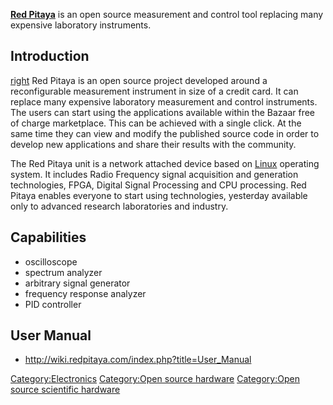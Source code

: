 
'''[http://redpitaya.com/ Red Pitaya]''' is an open source measurement and control tool replacing many expensive laboratory instruments.

==Introduction==
[[image:redp.jpg|right]]
Red Pitaya is an open source project developed around a reconfigurable measurement instrument in size of a credit card. It can replace many expensive laboratory measurement and control instruments. The users can start using the applications available within the Bazaar free of charge marketplace. This can be achieved with a single click. At the same time they can view and modify the published source code in order to develop new applications and share their results with the community.

The Red Pitaya unit is a network attached device based on [[Linux]] operating system. It includes Radio Frequency signal acquisition and generation technologies, FPGA, Digital Signal Processing and CPU processing. Red Pitaya enables everyone to start using technologies, yesterday available only to advanced research laboratories and industry.

==Capabilities==
* oscilloscope
* spectrum analyzer
* arbitrary signal generator
* frequency response analyzer
* PID controller

==User Manual==
* http://wiki.redpitaya.com/index.php?title=User_Manual

[[Category:Electronics]]
[[Category:Open source hardware]]
[[Category:Open source scientific hardware]]